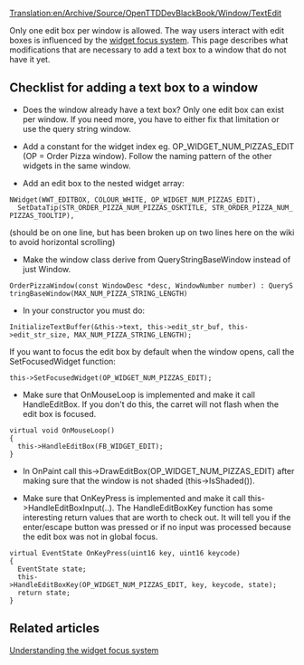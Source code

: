 [[Translation:en/Archive/Source/OpenTTDDevBlackBook/Window/TextEdit]]
{{en/Development/Navigation}}

Only one edit box per window is allowed. The way users interact with edit boxes is influenced by the [[en/Archive/Source/OpenTTDDevBlackBook/Window/WidgetFocus|widget focus system]]. This page describes what modifications that are necessary to add a text box to a window that do not have it yet. 

== Checklist for adding a text box to a window ==

* Does the window already have a text box? Only one edit box can exist per window. If you need more, you have to either fix that limitation or use the query string window.


* Add a constant for the widget index eg. OP_WIDGET_NUM_PIZZAS_EDIT (OP = Order Pizza window). Follow the naming pattern of the other widgets in the same window.


* Add an edit box to the nested widget array:

 NWidget(WWT_EDITBOX, COLOUR_WHITE, OP_WIDGET_NUM_PIZZAS_EDIT), 
   SetDataTip(STR_ORDER_PIZZA_NUM_PIZZAS_OSKTITLE, STR_ORDER_PIZZA_NUM_PIZZAS_TOOLTIP),
(should be on one line, but has been broken up on two lines here on the wiki to avoid horizontal scrolling)


* Make the window class derive from QueryStringBaseWindow instead of just Window.

 OrderPizzaWindow(const WindowDesc *desc, WindowNumber number) : QueryStringBaseWindow(MAX_NUM_PIZZA_STRING_LENGTH)


* In your constructor you must do:

 InitializeTextBuffer(&this->text, this->edit_str_buf, this->edit_str_size, MAX_NUM_PIZZA_STRING_LENGTH);

If you want to focus the edit box by default when the window opens, call the SetFocusedWidget function:

 this->SetFocusedWidget(OP_WIDGET_NUM_PIZZAS_EDIT);


* Make sure that OnMouseLoop is implemented and make it call HandleEditBox. If you don't do this, the carret will not flash when the edit box is focused.

 virtual void OnMouseLoop()
 {
   this->HandleEditBox(FB_WIDGET_EDIT);
 }


* In OnPaint call this->DrawEditBox(OP_WIDGET_NUM_PIZZAS_EDIT) after making sure that the window is not shaded (this->IsShaded()).


* Make sure that OnKeyPress is implemented and make it call this->HandleEditBoxInput(..). The HandleEditBoxKey function has some interesting return values that are worth to check out. It will tell you if the enter/escape button was pressed or if no input was processed because the edit box was not in global focus.

 virtual EventState OnKeyPress(uint16 key, uint16 keycode)
 {
   EventState state;
   this->HandleEditBoxKey(OP_WIDGET_NUM_PIZZAS_EDIT, key, keycode, state);
   return state;
 }

== Related articles ==

[[en/Archive/Source/OpenTTDDevBlackBook/Window/WidgetFocus|Understanding the widget focus system]]